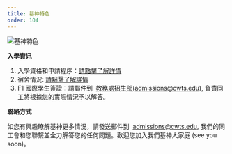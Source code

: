```yaml
---
title: 基神特色
order: 104
---
```



![基神特色](/images/about/CWTS-Words.jpg)

<div class="flex flex-wrap gap-4">
  <Vimeo id="555458768" title="爲何選擇基神？ - 呂紹昌牧師/博士" />
  <Vimeo id="555458658" title="神學教育的重要性 – 葉裕波牧師" />
  <Vimeo id="555459759" title="基神學制學位和修讀方式 – 蔡明謀牧師/博士" />
  <Vimeo id="555460078" title="獎學金和助學金 – 池峈鋒博士" />
  <Vimeo id="555162202" title="學生見證：在校學習的體驗 – 陳晶同學" />
  <Vimeo id="555162563" title="學生見證：網路學習的好處 – 吳雪峰同學" />
</div>

**入學資讯**

1. 入學資格和申請程序：[請點擊了解詳情](/zh/admissions/application-procedure)
2. 宿舍情況: [請點擊了解詳情](/zh/student-life/dormitory/)
3. F1 國際學生簽證：請郵件到  [教務處招生部(admissions@cwts.edu)](mailto:admissions@cwts.edu), 負責同工將根據您的實際情況予以解答。

**聯絡方式**

如您有興趣瞭解基神更多情況，請發送郵件到  [admissions@cwts.edu](mailto:admissions@cwts.edu), 我們的同工會和您聯繫並全力解答您的任何問題。歡迎您加入我們基神大家庭 (see you soon)。
